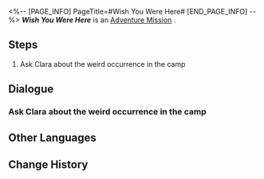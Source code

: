 <%-- [PAGE_INFO]
PageTitle=#Wish You Were Here#
[END_PAGE_INFO] --%>
{{Stub|Dialogue, characters, and location(s)}}
{{Mission Infobox
|id            = 2010909
|title         = 
|image         = Mission Wish You Were Here.png
|type          = Adventure
|event_name    = 
|chapter       = 
|requirements  = Complete {{cx}}<!--Hidden Exploration Objective ID 2010907--> and wait for the next Daily [[Reset]]
|summary       = <!--official mission summary from Fate's Atlas-->
|characters    = <!--characters that appear in this mission-->
|startLocation = <!--location as it intially appears on the mission screen-->
|world         = <!--i.e. Penacony-->
|area          = <!--i.e. A Child's Dream-->
|prev          = 
|next          = 
|exp           = 
|credits       = 
|stellarJade   = 
|other         = 
}}
'''''Wish You Were Here''''' is an [[Adventure Mission]]<!--in [world]-->.

==Steps==
# Ask Clara about the weird occurrence in the camp

<!--
==Gameplay Notes==

--><!--
==Trial Character==

-->
==Dialogue==
{{Stub Dialogue}}
{{Dialogue Start}}
:{{tx}}
{{Dialogue End}}

===Ask Clara about the weird occurrence in the camp===
{{Mission Description|type=adventure|location=<!--to be added-->|update|Clara sent a message claiming another weird occurrence happened in the camp. Would this have anything to do with Pascal?}}
{{Dialogue Start}}
:{{tx}}
{{Dialogue End}}

==Other Languages==
{{Other Languages
|en   = Wish You Were Here
|zhs  = 盼你在此
|zht  = 盼你在此
|ja   = あなたがここに居れば……
|ko   = 이곳에 네가 있길
|es   = Ojalá estuvieras aquí
|fr   = Si seulement tu étais là
|ru   = Жаль, что тебя здесь нет
|th   = อยากให้เธออยู่ตรงนี้
|vi   = Ước Gì Bạn Ở Đây
|de   = Wünschte, du wärst hier
|id   = Semoga Kamu di Sini
|pt   = Se Você Estivesse Aqui
}}

==Change History==
{{Change History|1.0}}
